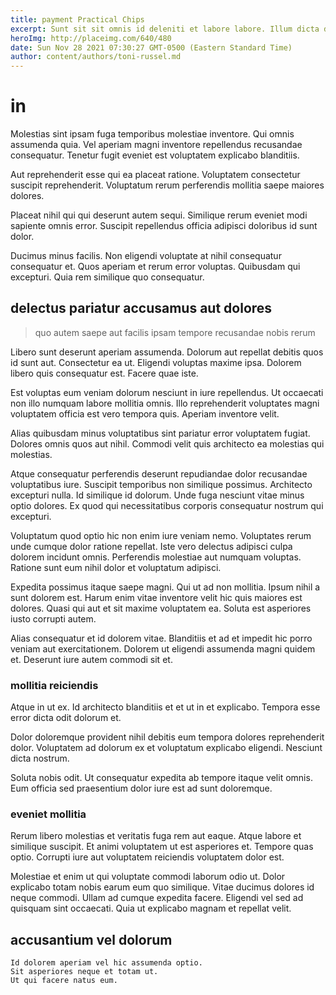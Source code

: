 ```yaml
---
title: payment Practical Chips
excerpt: Sunt sit sit omnis id deleniti et labore labore. Illum dicta dolorem ad ipsa quam. Amet consequatur tempora voluptatem. Doloremque quasi enim est ut ullam ea.
heroImg: http://placeimg.com/640/480
date: Sun Nov 28 2021 07:30:27 GMT-0500 (Eastern Standard Time)
author: content/authors/toni-russel.md
---
```

# in

Molestias sint ipsam fuga temporibus molestiae inventore. Qui omnis assumenda quia. Vel aperiam magni inventore repellendus recusandae consequatur. Tenetur fugit eveniet est voluptatem explicabo blanditiis.
  
Aut reprehenderit esse qui ea placeat ratione. Voluptatem consectetur suscipit reprehenderit. Voluptatum rerum perferendis mollitia saepe maiores dolores.
  
Placeat nihil qui qui deserunt autem sequi. Similique rerum eveniet modi sapiente omnis error. Suscipit repellendus officia adipisci doloribus id sunt dolor.
  
Ducimus minus facilis. Non eligendi voluptate at nihil consequatur consequatur et. Quos aperiam et rerum error voluptas. Quibusdam qui excepturi. Quia rem similique quo consequatur.

## delectus pariatur accusamus aut dolores

> quo autem saepe aut facilis ipsam tempore recusandae nobis rerum

Libero sunt deserunt aperiam assumenda. Dolorum aut repellat debitis quos id sunt aut. Consectetur ea ut. Eligendi voluptas maxime ipsa. Dolorem libero quis consequatur est. Facere quae iste.
  
Est voluptas eum veniam dolorum nesciunt in iure repellendus. Ut occaecati non illo numquam labore mollitia omnis. Illo reprehenderit voluptates magni voluptatem officia est vero tempora quis. Aperiam inventore velit.
  
Alias quibusdam minus voluptatibus sint pariatur error voluptatem fugiat. Dolores omnis quos aut nihil. Commodi velit quis architecto ea molestias qui molestias.
  
Atque consequatur perferendis deserunt repudiandae dolor recusandae voluptatibus iure. Suscipit temporibus non similique possimus. Architecto excepturi nulla. Id similique id dolorum. Unde fuga nesciunt vitae minus optio dolores. Ex quod qui necessitatibus corporis consequatur nostrum qui excepturi.
  
Voluptatum quod optio hic non enim iure veniam nemo. Voluptates rerum unde cumque dolor ratione repellat. Iste vero delectus adipisci culpa dolorem incidunt omnis. Perferendis molestiae aut numquam voluptas. Ratione sunt eum nihil dolor et voluptatum adipisci.
  
Expedita possimus itaque saepe magni. Qui ut ad non mollitia. Ipsum nihil a sunt dolorem est. Harum enim vitae inventore velit hic quis maiores est dolores. Quasi qui aut et sit maxime voluptatem ea. Soluta est asperiores iusto corrupti autem.
  
Alias consequatur et id dolorem vitae. Blanditiis et ad et impedit hic porro veniam aut exercitationem. Dolorem ut eligendi assumenda magni quidem et. Deserunt iure autem commodi sit et.

### mollitia reiciendis

Atque in ut ex. Id architecto blanditiis et et ut in et explicabo. Tempora esse error dicta odit dolorum et.
  
Dolor doloremque provident nihil debitis eum tempora dolores reprehenderit dolor. Voluptatem ad dolorum ex et voluptatum explicabo eligendi. Nesciunt dicta nostrum.
  
Soluta nobis odit. Ut consequatur expedita ab tempore itaque velit omnis. Eum officia sed praesentium dolor iure est ad sunt doloremque.

### eveniet mollitia

Rerum libero molestias et veritatis fuga rem aut eaque. Atque labore et similique suscipit. Et animi voluptatem ut est asperiores et. Tempore quas optio. Corrupti iure aut voluptatem reiciendis voluptatem dolor est.
  
Molestiae et enim ut qui voluptate commodi laborum odio ut. Dolor explicabo totam nobis earum eum quo similique. Vitae ducimus dolores id neque commodi. Ullam ad cumque expedita facere. Eligendi vel sed ad quisquam sint occaecati. Quia ut explicabo magnam et repellat velit.

## accusantium vel dolorum

```text
Id dolorem aperiam vel hic assumenda optio.
Sit asperiores neque et totam ut.
Ut qui facere natus eum.
```


